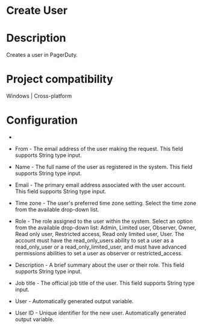 ﻿# Create User

# Description

Creates a user in PagerDuty.

# Project compatibility

Windows | Cross-platform

# Configuration

* 
* From - The email address of the user making the request. This field supports String type input.
* Name - The full name of the user as registered in the system. This field supports String type input.
* Email - The primary email address associated with the user account. This field supports String type input.
* Time zone - The user's preferred time zone setting. Select the time zone from the available drop-down list.
* Role - The role assigned to the user within the system. Select an option from the available drop-down list: Admin, Limited user, Observer, Owner, Read only user, Restricted access, Read only limited user, User. The account must have the read_only_users ability to set a user as a read_only_user or a read_only_limited_user, and must have advanced permissions abilities to set a user as observer or restricted_access.
* Description - A brief summary about the user or their role. This field supports String type input.
* Job title - The official job title of the user. This field supports String type input.









* User - Automatically generated output variable.
* User ID - Unique identifier for the new user. Automatically generated output variable.
